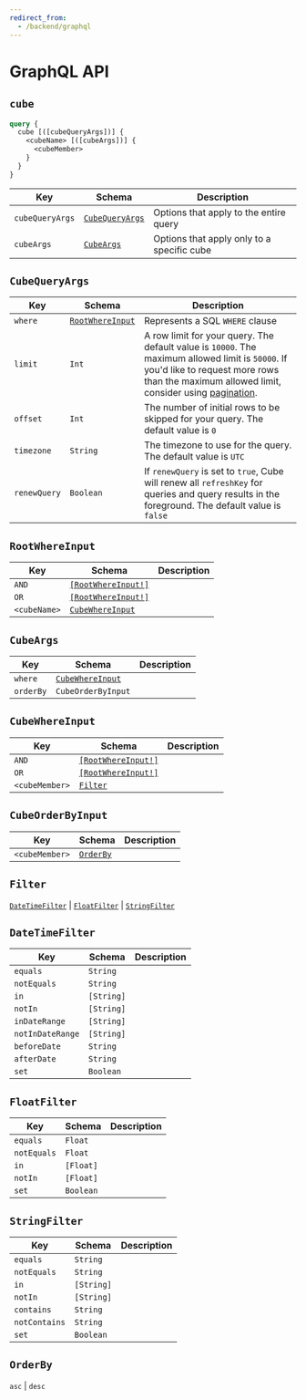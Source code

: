 ```yaml
---
redirect_from:
  - /backend/graphql
---
```


# GraphQL API

## `cube`

```graphql
query {
  cube [([cubeQueryArgs])] {
    <cubeName> [([cubeArgs])] {
      <cubeMember>
    }
  }
}
```

| Key             | Schema                              | Description                                |
| --------------- | ----------------------------------- | ------------------------------------------ |
| `cubeQueryArgs` | [`CubeQueryArgs`](#cube-query-args) | Options that apply to the entire query     |
| `cubeArgs`      | [`CubeArgs`](#cube-args)            | Options that apply only to a specific cube |

## `CubeQueryArgs`

| Key          | Schema                                | Description                                                                                                                                                                                                            |
| ------------ | ------------------------------------- | ---------------------------------------------------------------------------------------------------------------------------------------------------------------------------------------------------------------------- |
| `where`      | [`RootWhereInput`](#root-where-input) | Represents a SQL `WHERE` clause                                                                                                                                                                                        |
| `limit`      | `Int`                                 | A row limit for your query. The default value is `10000`. The maximum allowed limit is `50000`. If you'd like to request more rows than the maximum allowed limit, consider using [pagination][ref-recipe-pagination]. |
| `offset`     | `Int`                                 | The number of initial rows to be skipped for your query. The default value is `0`                                                                                                                                      |
| `timezone`   | `String`                              | The timezone to use for the query. The default value is `UTC`                                                                                                                                                          |
| `renewQuery` | `Boolean`                             | If `renewQuery` is set to `true`, Cube will renew all `refreshKey` for queries and query results in the foreground. The default value is `false`                                                                       |

[ref-recipe-pagination]: /guides/recipes/queries/pagination

## `RootWhereInput`

| Key          | Schema                                   | Description |
| ------------ | ---------------------------------------- | ----------- |
| `AND`        | [`[RootWhereInput!]`](#root-where-input) |             |
| `OR`         | [`[RootWhereInput!]`](#root-where-input) |             |
| `<cubeName>` | [`CubeWhereInput`](#cube-where-input)    |             |

## `CubeArgs`

| Key       | Schema                                | Description |
| --------- | ------------------------------------- | ----------- |
| `where`   | [`CubeWhereInput`](#cube-where-input) |             |
| `orderBy` | `CubeOrderByInput`                    |             |

## `CubeWhereInput`

| Key            | Schema                                   | Description |
| -------------- | ---------------------------------------- | ----------- |
| `AND`          | [`[RootWhereInput!]`](#root-where-input) |             |
| `OR`           | [`[RootWhereInput!]`](#root-where-input) |             |
| `<cubeMember>` | [`Filter`](#filter)                      |             |

## `CubeOrderByInput`

| Key            | Schema                 | Description |
| -------------- | ---------------------- | ----------- |
| `<cubeMember>` | [`OrderBy`](#order-by) |             |

## `Filter`

[`DateTimeFilter`](#date-time-filter) | [`FloatFilter`](#float-time-filter) |
[`StringFilter`](#string-time-filter)

## `DateTimeFilter`

| Key              | Schema     | Description |
| ---------------- | ---------- | ----------- |
| `equals`         | `String`   |             |
| `notEquals`      | `String`   |             |
| `in`             | `[String]` |             |
| `notIn`          | `[String]` |             |
| `inDateRange`    | `[String]` |             |
| `notInDateRange` | `[String]` |             |
| `beforeDate`     | `String`   |             |
| `afterDate`      | `String`   |             |
| `set`            | `Boolean`  |             |

## `FloatFilter`

| Key         | Schema    | Description |
| ----------- | --------- | ----------- |
| `equals`    | `Float`   |             |
| `notEquals` | `Float`   |             |
| `in`        | `[Float]` |             |
| `notIn`     | `[Float]` |             |
| `set`       | `Boolean` |             |

## `StringFilter`

| Key           | Schema     | Description |
| ------------- | ---------- | ----------- |
| `equals`      | `String`   |             |
| `notEquals`   | `String`   |             |
| `in`          | `[String]` |             |
| `notIn`       | `[String]` |             |
| `contains`    | `String`   |             |
| `notContains` | `String`   |             |
| `set`         | `Boolean`  |             |

## `OrderBy`

`asc` | `desc`

[ref-schema-ref-preagg-granularity]:
  /product/data-modeling/reference/pre-aggregations#granularity
